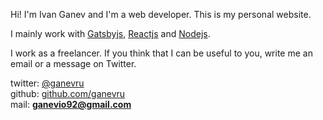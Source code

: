 
<Banner />

Hi! I'm Ivan Ganev and I'm a web developer. This is my personal website.

I mainly work with [Gatsbyjs](https://www.gatsbyjs.org/), [Reactjs](https://reactjs.org/) and [Nodejs](https://nodejs.org).

I work as a freelancer. If you think that I can be useful to you, write me an email or a message on Twitter.

twitter: [@ganevru](https://twitter.com/Ganevru)  
github: [github.com/ganevru](https://github.com/Ganevru)  
mail: **ganevio92@gmail.com**

<p>&nbsp;</p>

<FeedSearch />
<Tags />
<FeedItems />
